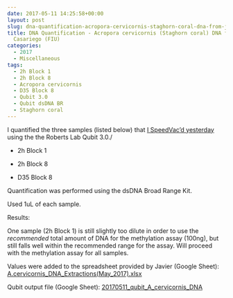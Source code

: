 ```yaml
---
date: 2017-05-11 14:25:58+00:00
layout: post
slug: dna-quantification-acropora-cervicornis-staghorn-coral-dna-from-javier-casariego-fiu-2
title: DNA Quantification - Acropora cervicornis (Staghorn coral) DNA from Javier
  Casariego (FIU)
categories:
  - 2017
  - Miscellaneous
tags:
  - 2h Block 1
  - 2h Block 8
  - Acropora cervicornis
  - D35 Block 8
  - Qubit 3.0
  - Qubit dsDNA BR
  - Staghorn coral
---
```


I quantified the three samples (listed below) that [I SpeedVac'd yesterday](https://robertslab.github.io/sams-notebook/posts/2017/2017-05-10-dna-concentration-acropora-cervicornis-staghorn-coral-dna-from-javier-casariego-fiu.html) using the the Roberts Lab Qubit 3.0./




    
  * 2h Block 1

    
  * 2h Block 8

    
  * D35 Block 8



Quantification was performed using the dsDNA Broad Range Kit.

Used 1uL of each sample.

Results:

One sample (2h Block 1) is still slightly too dilute in order to use the _recommended_ total amount of DNA for the methylation assay (100ng), but still falls well within the recommended range for the assay. Will proceed with the methylation assay for all samples.

Values were added to the spreadsheet provided by Javier (Google Sheet): [A.cervicornis_DNA_Extractions(May_2017).xlsx](https://docs.google.com/spreadsheets/d/1VOZI7LkzBx6tm0RsQQicRNOCKMf83wZb4CMWcdukXgQ/edit?usp=sharing)



Qubit output file (Google Sheet): [20170511_qubit_A_cervicornis_DNA](https://docs.google.com/spreadsheets/d/1tFWB1lCO0bSAb7TPxcgVvtGVO5jL5vY3uhytjIgLMbw/edit?usp=sharing)
